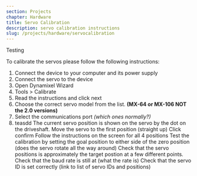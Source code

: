 ```yaml
---
section: Projects
chapter: Hardware
title: Servo Calibration
description: servo calibration instructions
slug: /projects/hardware/servocalibration
---
```

Testing


To calibrate the servos please follow the following instructions:
1. Connect the device to your computer and its power supply
2. Connect the servo to the device
3. Open Dynamixel Wizard
4. Tools > Calibrate
5. Read the instructions and click next
6. Choose the correct servo model from the list. **(MX-64 or MX-106 NOT the 2.0 versions)**
7. Select the communications port *(which ones normally?)*
8. teasdd
The current servo position is shown on the servo by the dot on the driveshaft.
Move the servo to the first position (straight up)
Click confirm
Follow the instructions on the screen for all 4 positions
Test the calibration by setting the goal position to either side of the zero position (does the servo rotate all the way around)
Check that the servo positions is approximately the target postion at a few different points.
Check that the baud rate is still at (what the rate is)
Check that the servo ID is set correctly (link to list of servo IDs and positions)
